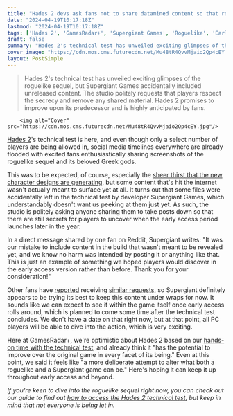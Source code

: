 ```yaml
---
title: "Hades 2 devs ask fans not to share datamined content so that roguelike fans still have some surprises in store for early access"
date: "2024-04-19T10:17:18Z"
lastmod: "2024-04-19T10:17:18Z"
tags: ['Hades 2', 'GamesRadar+', 'Supergiant Games', 'Roguelike', 'Early Access', 'PC']
draft: false
summary: "Hades 2's technical test has unveiled exciting glimpses of the roguelike sequel, but Supergiant Games accidentally included unreleased content. The studio politely requests that players respect the secrecy and remove any shared material. Hades 2 promises to improve upon its predecessor and is highly anticipated by fans."
cover_image: "https://cdn.mos.cms.futurecdn.net/Mu48tR4QvvMjaio2Qp4cEY.jpg" 
layout: PostSimple
---
```

> Hades 2's technical test has unveiled exciting glimpses of the roguelike sequel, but Supergiant Games accidentally included unreleased content. The studio politely requests that players respect the secrecy and remove any shared material. Hades 2 promises to improve upon its predecessor and is highly anticipated by fans.


        <img alt="Cover" src="https://cdn.mos.cms.futurecdn.net/Mu48tR4QvvMjaio2Qp4cEY.jpg"/>
        
[<u>Hades 2</u>](https://www.gamesradar.com/hades-2-guide/)'s technical test is here, and even though only a select number of players are being allowed in, social media timelines everywhere are already flooded with excited fans enthusiastically sharing screenshots of the roguelike sequel and its beloved Greek gods. 

This was to be expected, of course, especially the [<u>sheer thirst that the new character designs are generating</u>](https://www.gamesradar.com/in-less-than-3-hours-hades-2s-new-and-returning-characters-have-already-put-the-entire-fandom-in-horny-jail/), but some content that's hit the internet wasn't actually meant to surface yet at all. It turns out that some files were accidentally left in the technical test by developer Supergiant Games, which understandably doesn't want us peeking at them just yet. As such, the studio is politely asking anyone sharing them to take posts down so that there are still secrets for players to uncover when the early access period launches later in the year.

In a direct message shared by one fan on Reddit, Supergiant writes: "It was our mistake to include content in the build that wasn't meant to be revealed yet, and we know no harm was intended by posting it or anything like that. This is just an example of something we hoped players would discover in the early access version rather than before. Thank you for your consideration!"

Other fans have [<u>reported</u>](https://x.com/theobromic_/status/1781006584170090867) receiving [<u>similar requests</u>](https://x.com/sofreshsales/status/1781109019312321023), so Supergiant definitely appears to be trying its best to keep this content under wraps for now. It sounds like we can expect to see it within the game itself once early access rolls around, which is planned to come some time after the technical test concludes. We don't have a date on that right now, but at that point, all PC players will be able to dive into the action, which is very exciting.

Here at GamesRadar+, we're optimistic about Hades 2 based on our [<u>hands-on time with the technical test</u>](https://www.gamesradar.com/hades-2-technical-test-hands-on-gameplay-impressions-preview/), and already think it "has the potential to improve over the original game in every facet of its being." Even at this point, we said it feels like "a more deliberate attempt to alter what both a roguelike and a Supergiant game can be." Here's hoping it can keep it up throughout early access and beyond.

*If you're keen to dive into the roguelike sequel right now, you can check out our guide to find out *[<u><em>how to access the Hades 2 technical test</em></u>](https://www.gamesradar.com/hades-2-technical-test-sign-up-access/)*, but keep in mind that not everyone is being let in.* 
        